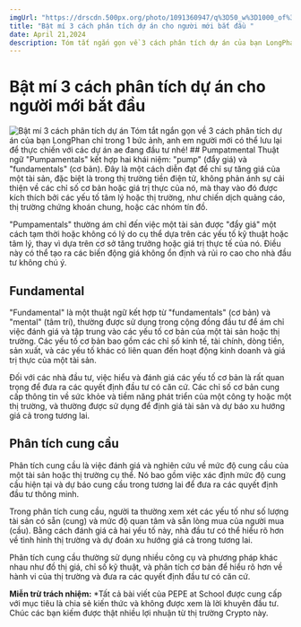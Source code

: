 ```yaml
---
imgUrl: "https://drscdn.500px.org/photo/1091360947/q%3D50_w%3D1000_of%3D1/v2?sig=c0247e92c6455179f6879135fb274fe408b8acf1bed379c4c6c741bfcd6b7551"
title: "Bật mí 3 cách phân tích dự án cho người mới bắt đầu "
date: April 21,2024
description: Tóm tắt ngắn gọn về 3 cách phân tích dự án của bạn LongPhan chỉ trong 1 bức ảnh anh em người mới có thể lưu lại để đầu tư...
---
```


# Bật mí 3 cách phân tích dự án cho người mới bắt đầu

<ProfileAuthor8/>
<Image
  src={`/img-cong-dong/bat-mi-3-cach.png`}
  alt="Bật mí 3 cách phân tích dự án"
  height={300}
  width={1200}
/>
Tóm tắt ngắn gọn về 3 cách phân tích dự án của bạn LongPhan chỉ trong 1 bức ảnh, anh em người mới có thể lưu lại để thực chiến với các dự án ae đang đầu tư nhé!
## Pumpatmental
Thuật ngữ "Pumpamentals" kết hợp hai khái niệm: "pump" (đẩy giá) và "fundamentals" (cơ bản). Đây là một cách diễn đạt để chỉ sự tăng giá của một tài sản, đặc biệt là trong thị trường tiền điện tử, không phản ánh sự cải thiện về các chỉ số cơ bản hoặc giá trị thực của nó, mà thay vào đó được kích thích bởi các yếu tố tâm lý hoặc thị trường, như chiến dịch quảng cáo, thị trường chứng khoán chung, hoặc các nhóm tín đồ.

"Pumpamentals" thường ám chỉ đến việc một tài sản được "đẩy giá" một cách tạm thời hoặc không có lý do cụ thể dựa trên các yếu tố kỹ thuật hoặc tâm lý, thay vì dựa trên cơ sở tăng trưởng hoặc giá trị thực tế của nó. Điều này có thể tạo ra các biến động giá không ổn định và rủi ro cao cho nhà đầu tư không chú ý.
## Fundamental
"Fundamental" là một thuật ngữ kết hợp từ "fundamentals" (cơ bản) và "mental" (tâm trí), thường được sử dụng trong cộng đồng đầu tư để ám chỉ việc đánh giá và tập trung vào các yếu tố cơ bản của một tài sản hoặc thị trường. Các yếu tố cơ bản bao gồm các chỉ số kinh tế, tài chính, dòng tiền, sản xuất, và các yếu tố khác có liên quan đến hoạt động kinh doanh và giá trị thực của một tài sản.

Đối với các nhà đầu tư, việc hiểu và đánh giá các yếu tố cơ bản là rất quan trọng để đưa ra các quyết định đầu tư có căn cứ. Các chỉ số cơ bản cung cấp thông tin về sức khỏe và tiềm năng phát triển của một công ty hoặc một thị trường, và thường được sử dụng để định giá tài sản và dự báo xu hướng giá cả trong tương lai.
## Phân tích cung cầu
Phân tích cung cầu là việc đánh giá và nghiên cứu về mức độ cung cầu của một tài sản hoặc thị trường cụ thể. Nó bao gồm việc xác định mức độ cung cầu hiện tại và dự báo cung cầu trong tương lai để đưa ra các quyết định đầu tư thông minh.

Trong phân tích cung cầu, người ta thường xem xét các yếu tố như số lượng tài sản có sẵn (cung) và mức độ quan tâm và sẵn lòng mua của người mua (cầu). Bằng cách đánh giá cả hai yếu tố này, nhà đầu tư có thể hiểu rõ hơn về tình hình thị trường và dự đoán xu hướng giá cả trong tương lai.

Phân tích cung cầu thường sử dụng nhiều công cụ và phương pháp khác nhau như đồ thị giá, chỉ số kỹ thuật, và phân tích cơ bản để hiểu rõ hơn về hành vi của thị trường và đưa ra các quyết định đầu tư có căn cứ.




**Miễn trừ trách nhiệm:** \*Tất cả bài viết của PEPE at School được cung cấp với mục tiêu là chia sẻ kiến thức và không được xem là lời khuyên đầu tư. Chúc các bạn kiếm được thật nhiều lợi nhuận từ thị trường Crypto này.
